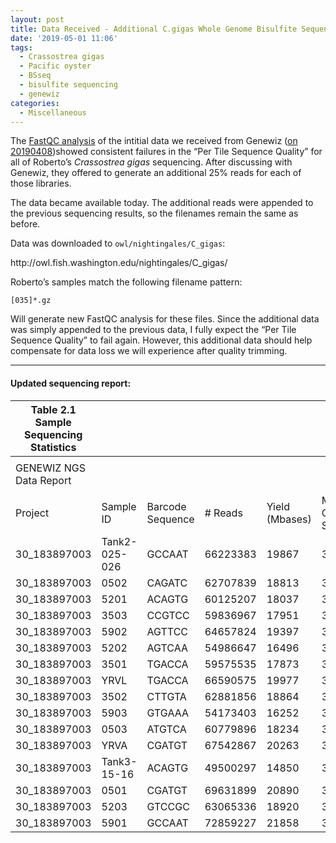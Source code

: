```yaml
---
layout: post
title: Data Received - Additional C.gigas Whole Genome Bisulfite Sequencing Data from Genewiz
date: '2019-05-01 11:06'
tags:
  - Crassostrea gigas
  - Pacific oyster
  - BSseq
  - bisulfite sequencing
  - genewiz
categories:
  - Miscellaneous
---
```

The [FastQC analysis](https://robertslab.github.io/sams-notebook/2019/04/15/FastQC-WGBS-Sequencing-Data-from-Genewiz-Received-20190408.html) of the intitial data we received from Genewiz ([on 20190408](https://robertslab.github.io/sams-notebook/2019/04/08/Data-Management-Whole-Genome-Bisulfite-Sequencing-Data-from-Genewiz-Received.html))showed consistent failures in the "Per Tile Sequence Quality" for all of Roberto's _Crassostrea gigas_ sequencing. After discussing with Genewiz, they offered to generate an additional 25% reads for each of those libraries.

The data became available today. The additional reads were appended to the previous sequencing results, so the filenames remain the same as before.

Data was downloaded to `owl/nightingales/C_gigas`:

http://owl.fish.washington.edu/nightingales/C_gigas/

Roberto's samples match the following filename pattern:

`[035]*.gz`


Will generate new FastQC analysis for these files. Since the additional data was simply appended to the previous data, I fully expect the "Per Tile Sequence Quality" to fail again. However, this additional data should help compensate for data loss we will experience after quality trimming.

---

#### Updated sequencing report:

| Table 2.1 Sample Sequencing Statistics |               |                  |          |                |                    |               |
|----------------------------------------|---------------|------------------|----------|----------------|--------------------|---------------|
|                                        |               |                  |          |                |                    |               |
| GENEWIZ NGS Data Report                |               |                  |          |                |                    |               |
|                                        |               |                  |          |                |                    |               |
| Project                                | Sample ID     | Barcode Sequence | # Reads  | Yield (Mbases) | Mean Quality Score | % Bases >= 30 |
| 30_183897003                           | Tank2-025-026 | GCCAAT           | 66223383 | 19867          | 37.04              | 87.98         |
| 30_183897003                           | 0502          | CAGATC           | 62707839 | 18813          | 35.43              | 82.96         |
| 30_183897003                           | 5201          | ACAGTG           | 60125207 | 18037          | 35.67              | 83.78         |
| 30_183897003                           | 3503          | CCGTCC           | 59836967 | 17951          | 35                 | 81.35         |
| 30_183897003                           | 5902          | AGTTCC           | 64657824 | 19397          | 35.43              | 83.09         |
| 30_183897003                           | 5202          | AGTCAA           | 54986647 | 16496          | 35.45              | 83.07         |
| 30_183897003                           | 3501          | TGACCA           | 59575535 | 17873          | 35.57              | 83.51         |
| 30_183897003                           | YRVL          | TGACCA           | 66590575 | 19977          | 37.05              | 87.99         |
| 30_183897003                           | 3502          | CTTGTA           | 62881856 | 18864          | 35.51              | 83.18         |
| 30_183897003                           | 5903          | GTGAAA           | 54173403 | 16252          | 37.06              | 88.07         |
| 30_183897003                           | 0503          | ATGTCA           | 60779896 | 18234          | 35.24              | 82.18         |
| 30_183897003                           | YRVA          | CGATGT           | 67542867 | 20263          | 37.1               | 88.14         |
| 30_183897003                           | Tank3-15-16   | ACAGTG           | 49500297 | 14850          | 36.96              | 87.73         |
| 30_183897003                           | 0501          | CGATGT           | 69631899 | 20890          | 35.42              | 83.2          |
| 30_183897003                           | 5203          | GTCCGC           | 63065336 | 18920          | 35.12              | 81.9          |
| 30_183897003                           | 5901          | GCCAAT           | 72859227 | 21858          | 35.42              | 82.92         |
